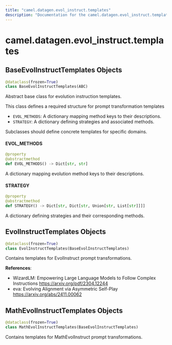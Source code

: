 ```yaml
---
title: "camel.datagen.evol_instruct.templates"
description: "Documentation for the camel.datagen.evol_instruct.templates module"
---
```


<a id="camel.datagen.evol_instruct.templates"></a>

# camel.datagen.evol\_instruct.templates

<a id="camel.datagen.evol_instruct.templates.BaseEvolInstructTemplates"></a>

## BaseEvolInstructTemplates Objects

```python
@dataclass(frozen=True)
class BaseEvolInstructTemplates(ABC)
```

Abstract base class for evolution instruction templates.

This class defines a required structure for prompt transformation templates
- `EVOL_METHODS`: A dictionary mapping method keys to their descriptions.
- `STRATEGY`: A dictionary defining strategies and associated methods.

Subclasses should define concrete templates for specific domains.

<a id="camel.datagen.evol_instruct.templates.BaseEvolInstructTemplates.EVOL_METHODS"></a>

#### EVOL\_METHODS

```python
@property
@abstractmethod
def EVOL_METHODS() -> Dict[str, str]
```

A dictionary mapping evolution method keys to their descriptions.

<a id="camel.datagen.evol_instruct.templates.BaseEvolInstructTemplates.STRATEGY"></a>

#### STRATEGY

```python
@property
@abstractmethod
def STRATEGY() -> Dict[str, Dict[str, Union[str, List[str]]]]
```

A dictionary defining strategies and their corresponding methods.

<a id="camel.datagen.evol_instruct.templates.EvolInstructTemplates"></a>

## EvolInstructTemplates Objects

```python
@dataclass(frozen=True)
class EvolInstructTemplates(BaseEvolInstructTemplates)
```

Contains templates for EvolInstruct prompt transformations.

**References**:

  - WizardLM: Empowering Large Language Models to Follow Complex
  Instructions
  https://arxiv.org/pdf/2304.12244
  - eva: Evolving Alignment via Asymmetric Self-Play
  https://arxiv.org/abs/2411.00062

<a id="camel.datagen.evol_instruct.templates.MathEvolInstructTemplates"></a>

## MathEvolInstructTemplates Objects

```python
@dataclass(frozen=True)
class MathEvolInstructTemplates(BaseEvolInstructTemplates)
```

Contains templates for MathEvolInstruct prompt transformations.

